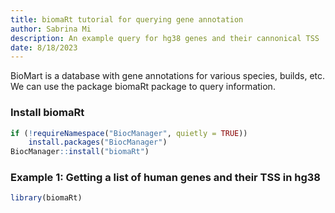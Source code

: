 ```yaml
---
title: biomaRt tutorial for querying gene annotation
author: Sabrina Mi
description: An example query for hg38 genes and their cannonical TSS
date: 8/18/2023
---
```


BioMart is a database with gene annotations for various species, builds, etc. We can use the package biomaRt package to query information. 

### Install biomaRt

```r
if (!requireNamespace("BiocManager", quietly = TRUE))
    install.packages("BiocManager")
BiocManager::install("biomaRt")

```

### Example 1: Getting a list of human genes and their TSS in hg38

```r
library(biomaRt)

```